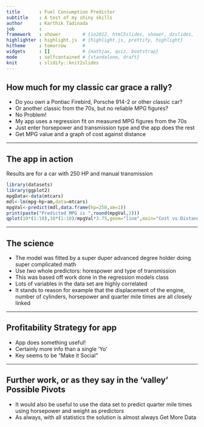 ```yaml
---
title       : Fuel Consumption Predictor
subtitle    : A test of my shiny skills
author      : Karthik Tadinada
job         : 
framework   : shower        # {io2012, html5slides, shower, dzslides, ...}
highlighter : highlight.js  # {highlight.js, prettify, highlight}
hitheme     : tomorrow      # 
widgets     : []            # {mathjax, quiz, bootstrap}
mode        : selfcontained # {standalone, draft}
knit        : slidify::knit2slides
---
```



## How much for my classic car grace a rally?

+ Do you own a Pontiac Firebird, Porsche 914-2 or other classic car?
+ Or another classic from the 70s, but no reliable MPG figures?
+ No Problem!
+ My app uses a regression fit on measured MPG figures from the 70s
+ Just enter horsepower and transmission type and the app does the rest
+ Get MPG value and a graph of cost against distance

---

## The app in action
Results are for a car with 250 HP and manual transmission
```r
library(datasets)
library(ggplot2)
mpgData<-data(mtcars)
mdl<-lm(mpg~hp+am,data=mtcars)
mpgVal<-predict(mdl,data.frame(hp=250,am=1))
print(paste("Predicted MPG is ",round(mpgVal,2)))
qplot(10*(1:10),10*(1:10)/mpgVal*3.75,geom="line",main="Cost vs Distance for $3.75 per gallon",xlab="Distance/miles",ylab="Cost/Dollars")
```

---

## The science
+ The model was fitted by a super duper advanced degree holder doing super complicated math
+ Use _two_ whole predictors: horespower and type of transmission
+ This was based off work done in the regression models class
+ Lots of variables in the data set are highly correlated
+ It stands to reason for example that the displacement of the engine, number of cylinders, horsepower and quarter mile times are all closely linked

---

## Profitability Strategy for app
+ App does something useful!
+ Certainly more info than a single 'Yo'
+ Key seems to be "Make it Social"

---
## Further work, or as they say in the 'valley' Possible Pivots
+ It would also be useful to use the data set to predict quarter mile times using horsepower and weight as predictors
+ As always, with all statistics the solution is almost always Get More Data


